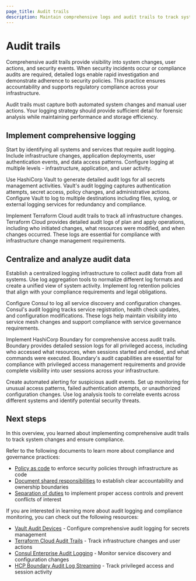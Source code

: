 ```yaml
---
page_title: Audit trails
description: Maintain comprehensive logs and audit trails to track system changes and ensure compliance with security policies.
---
```


# Audit trails

Comprehensive audit trails provide visibility into system changes, user actions, and security events. When security incidents occur or compliance audits are required, detailed logs enable rapid investigation and demonstrate adherence to security policies. This practice ensures accountability and supports regulatory compliance across your infrastructure.

Audit trails must capture both automated system changes and manual user actions. Your logging strategy should provide sufficient detail for forensic analysis while maintaining performance and storage efficiency.

## Implement comprehensive logging

Start by identifying all systems and services that require audit logging. Include infrastructure changes, application deployments, user authentication events, and data access patterns. Configure logging at multiple levels - infrastructure, application, and user activity.

Use HashiCorp Vault to generate detailed audit logs for all secrets management activities. Vault's audit logging captures authentication attempts, secret access, policy changes, and administrative actions. Configure Vault to log to multiple destinations including files, syslog, or external logging services for redundancy and compliance.

Implement Terraform Cloud audit trails to track all infrastructure changes. Terraform Cloud provides detailed audit logs of plan and apply operations, including who initiated changes, what resources were modified, and when changes occurred. These logs are essential for compliance with infrastructure change management requirements.

## Centralize and analyze audit data

Establish a centralized logging infrastructure to collect audit data from all systems. Use log aggregation tools to normalize different log formats and create a unified view of system activity. Implement log retention policies that align with your compliance requirements and legal obligations.

Configure Consul to log all service discovery and configuration changes. Consul's audit logging tracks service registration, health check updates, and configuration modifications. These logs help maintain visibility into service mesh changes and support compliance with service governance requirements.

Implement HashiCorp Boundary for comprehensive access audit trails. Boundary provides detailed session logs for all privileged access, including who accessed what resources, when sessions started and ended, and what commands were executed. Boundary's audit capabilities are essential for compliance with privileged access management requirements and provide complete visibility into user sessions across your infrastructure.

Create automated alerting for suspicious audit events. Set up monitoring for unusual access patterns, failed authentication attempts, or unauthorized configuration changes. Use log analysis tools to correlate events across different systems and identify potential security threats.

## Next steps

In this overview, you learned about implementing comprehensive audit trails to track system changes and ensure compliance.

Refer to the following documents to learn more about compliance and governance practices:

- [Policy as code](/well-architected-framework/secure-systems/compliance-and-governance/policy-as-code) to enforce security policies through infrastructure as code
- [Document shared responsibilities](/well-architected-framework/secure-systems/compliance-and-governance/document-shared-responsibilities) to establish clear accountability and ownership boundaries
- [Separation of duties](/well-architected-framework/secure-systems/compliance-and-governance/separation-of-duties) to implement proper access controls and prevent conflicts of interest


If you are interested in learning more about audit logging and compliance monitoring, you can check out the following resources:

- [Vault Audit Devices](/vault/docs/audit) - Configure comprehensive audit logging for secrets management
- [Terraform Cloud Audit Trails](/terraform/cloud-docs/api-docs/audit-trails) - Track infrastructure changes and user actions
- [Consul Enterprise Audit Logging](/consul/docs/monitor/log/audit) - Monitor service discovery and configuration changes
- [HCP Boundary Audit Log Streaming](/hcp/docs/boundary/audit-logging) - Track privileged access and session activity